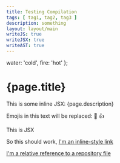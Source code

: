 ```yaml
---
title: Testing Compilation
tags: [ tag1, tag2, tag3 ]
description: something
layout: layout/main
writeJS: true
writeJSX: true
writeAST: true
---
```





  water: 'cold',
  fire: 'hot'
};

# {page.title}

This is some inline JSX: {page.description}

Emojis in this text will be replaced: :dog: :+1:

<TomatoHighlight>This is JSX</TomatoHighlight>

So this should work, [I'm an inline-style link](https://www.google.com)

[I'm a relative reference to a repository file](./blog/about)

